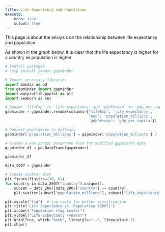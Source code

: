 ```yaml
---
title: Life Expectancy and Population
execute:
    echo: true
    output: true
---
```

This page is about the analysis on the relationship between life expectancy and population

As shown in the graph below, it is clear that the life expectancy is higher for a country as population is higher


```python
# Install packages
# !pip install pandas gapminder

# Import necessary libraries
import pandas as pd
from gapminder import gapminder
import matplotlib.pyplot as plt
import seaborn as sns

# Rename 'lifeExp' to 'life_expectancy' and 'gdpPercap' to 'gdp_per_capita'
gapminder = gapminder.rename(columns={'lifeExp': 'life_expectancy',
                                      'pop': 'population_millions', 
                                      'gdpPercap': 'gdp_per_capita'})

# Convert population to millions
gapminder['population_millions'] = gapminder['population_millions'] / 1_000_000

# Create a new pandas DataFrame from the modified gapminder data
gapminder_df = pd.DataFrame(gapminder)
```

```python
gapminder_df
```


```python
data_2007 = gapminder

# Create scatter plot
plt.figure(figsize=(10, 6))
for country in data_2007["country"].unique():
    subset = data_2007[data_2007["country"] == country]
    plt.scatter(subset["population_millions"], subset["life_expectancy"], alpha=0.7)

plt.xscale("log")  # Log scale for better visualization
plt.title("Life Expectancy vs. Population (2007)")
plt.xlabel("Population (log scale)")
plt.ylabel("Life Expectancy (years)")
plt.grid(True, which="both", linestyle="--", linewidth=0.5)
plt.show()
```